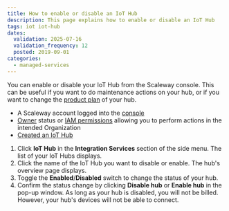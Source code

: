 ```yaml
---
title: How to enable or disable an IoT Hub
description: This page explains how to enable or disable an IoT Hub
tags: iot iot-hub
dates:
  validation: 2025-07-16
  validation_frequency: 12
  posted: 2019-09-01
categories:
  - managed-services
---
```




You can enable or disable your IoT Hub from the Scaleway console. This can be useful if you want to do maintenance actions on your hub, or if you want to change the [product plan](/iot-hub/how-to/change-plan/) of your hub.

<Requirements />

- A Scaleway account logged into the [console](https://console.scaleway.com)
- [Owner](/iam/concepts/#owner) status or [IAM permissions](/iam/concepts/#permission) allowing you to perform actions in the intended Organization
- [Created an IoT Hub](/iot-hub/how-to/create-hub/)

1. Click **IoT Hub** in the **Integration Services** section of the side menu. The list of your IoT Hubs displays.
2. Click the name of the IoT Hub you want to disable or enable. The hub's overview page displays.
3. Toggle the **Enabled**/**Disabled** switch to change the status of your hub.
    <Lightbox image={image} alt="" />
4. Confirm the status change by clicking **Disable hub** or **Enable hub** in the pop-up window.
    <Message type="important">
      As long as your hub is disabled, you will not be billed. However, your hub's devices will not be able to connect.
    </Message>


